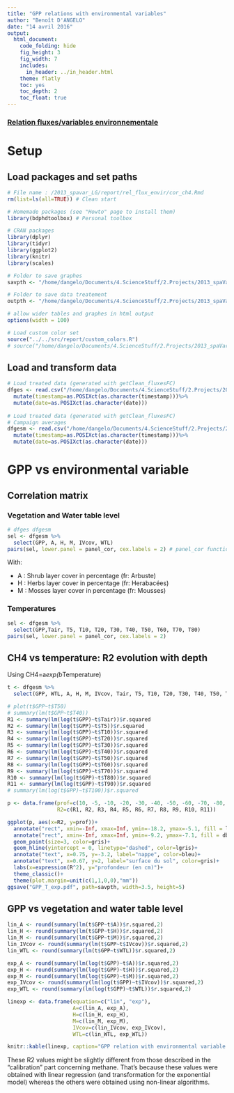 ```yaml
---
title: "GPP relations with environmental variables"
author: "Benoît D'ANGELO"
date: "14 avril 2016"
output:
  html_document:
    code_folding: hide
    fig_height: 3
    fig_width: 7
    includes:
      in_header: ../in_header.html
    theme: flatly
    toc: yes
    toc_depth: 2
    toc_float: true
---
```


<h3><a href="../cor_toc.html"> Relation fluxes/variables environnementale </a></h3>

# Setup

## Load packages and set paths

```r
# File name : /2013_spavar_LG/report/rel_flux_envir/cor_ch4.Rmd
rm(list=ls(all=TRUE)) # Clean start

# Homemade packages (see "Howto" page to install them)
library(bdphdtoolbox) # Personal toolbox

# CRAN packages
library(dplyr)
library(tidyr)
library(ggplot2)
library(knitr)
library(scales)

# Folder to save graphes
savpth <- "/home/dangelo/Documents/4.ScienceStuff/2.Projects/2013_spaVar_LG/graphs/visualisation"

# Folder to save data treatement
outpth <- "/home/dangelo/Documents/4.ScienceStuff/2.Projects/2013_spaVar_LG/data/processed"

# allow wider tables and graphes in html output
options(width = 100)

# Load custom color set
source("../../src/report/custom_colors.R")
# source("/home/dangelo/Documents/4.ScienceStuff/2.Projects/2013_spaVar_LG/src/report/custom_colors.R")
```

## Load and transform data

```r
# Load treated data (generated with getClean_fluxesFC)
dfges <- read.csv("/home/dangelo/Documents/4.ScienceStuff/2.Projects/2013_spaVar_LG/data/processed/cl_fluxesFC.csv")%>%
  mutate(timestamp=as.POSIXct(as.character(timestamp)))%>%
  mutate(date=as.POSIXct(as.character(date)))
  
# Load treated data (generated with getClean_fluxesFC)
# Campaign averages
dfgesm <- read.csv("/home/dangelo/Documents/4.ScienceStuff/2.Projects/2013_spaVar_LG/data/processed/cl_fluxesFC_avg.csv")%>%
  mutate(timestamp=as.POSIXct(as.character(timestamp)))%>%
  mutate(date=as.POSIXct(as.character(date)))
```

# GPP vs environmental variable 

## Correlation matrix {.tabset}

### Vegetation and Water table level

```r
# dfges dfgesm
sel <- dfgesm %>%
  select(GPP, A, H, M, IVcov, WTL)
pairs(sel, lower.panel = panel_cor, cex.labels = 2) # panel_cor function from bdphdtoolbox
```

With:

* A : Shrub layer cover in percentage (fr: Arbuste)
* H : Herbs layer cover in percentage (fr: Herabacées)
* M : Mosses layer cover in percentage (fr: Mousses)

### Temperatures

```r
sel <- dfgesm %>%
  select(GPP,Tair, T5, T10, T20, T30, T40, T50, T60, T70, T80)
pairs(sel, lower.panel = panel_cor, cex.labels = 2)
```

## CH4 vs temperature: R2 evolution with depth

Using CH4=a*exp(b*Temperature)

```r
t <- dfgesm %>%
  select(GPP, WTL, A, H, M, IVcov, Tair, T5, T10, T20, T30, T40, T50, T60, T70, T80, T90)

# plot(t$GPP~t$T50)
# summary(lm(t$GPP~t$T40))
R1 <- summary(lm(log(t$GPP)~t$Tair))$r.squared
R2 <- summary(lm(log(t$GPP)~t$T5))$r.squared
R3 <- summary(lm(log(t$GPP)~t$T10))$r.squared
R4 <- summary(lm(log(t$GPP)~t$T20))$r.squared
R5 <- summary(lm(log(t$GPP)~t$T30))$r.squared
R6 <- summary(lm(log(t$GPP)~t$T40))$r.squared
R7 <- summary(lm(log(t$GPP)~t$T50))$r.squared
R8 <- summary(lm(log(t$GPP)~t$T60))$r.squared
R9 <- summary(lm(log(t$GPP)~t$T70))$r.squared
R10 <- summary(lm(log(t$GPP)~t$T80))$r.squared
R11 <- summary(lm(log(t$GPP)~t$T90))$r.squared
# summary(lm(log(t$GPP)~t$T100))$r.squared

p <- data.frame(prof=c(10, -5, -10, -20, -30, -40, -50, -60, -70, -80, -90),
                R2=c(R1, R2, R3, R4, R5, R6, R7, R8, R9, R10, R11))

ggplot(p, aes(x=R2, y=prof))+
  annotate("rect", xmin=-Inf, xmax=Inf, ymin=-18.2, ymax=-5.1, fill = lbleu)+
  annotate("rect", xmin=-Inf, xmax=Inf, ymin=-9.2, ymax=-7.1, fill = dbleu)+
  geom_point(size=3, color=gris)+
  geom_hline(yintercept = 0, linetype="dashed", color=lgris)+
  annotate("text", x=0.75, y=-3.2, label="nappe", color=bleu)+
  annotate("text", x=0.67, y=2, label="surface du sol", color=gris)+
  labs(x=expression(R^2), y="profondeur (en cm)")+
  theme_classic()+
  theme(plot.margin=unit(c(1,1,0,0),"mm"))
ggsave("GPP_T_exp.pdf", path=savpth, width=3.5, height=5)
```

## GPP vs vegetation and water table level


```r
lin_A <- round(summary(lm(t$GPP~t$A))$r.squared,2)
lin_H <- round(summary(lm(t$GPP~t$H))$r.squared,2)
lin_M <- round(summary(lm(t$GPP~t$M))$r.squared,2)
lin_IVcov <- round(summary(lm(t$GPP~t$IVcov))$r.squared,2)
lin_WTL <- round(summary(lm(t$GPP~t$WTL))$r.squared,2)

exp_A <- round(summary(lm(log(t$GPP)~t$A))$r.squared,2)
exp_H <- round(summary(lm(log(t$GPP)~t$H))$r.squared,2)
exp_M <- round(summary(lm(log(t$GPP)~t$M))$r.squared,2)
exp_IVcov <- round(summary(lm(log(t$GPP)~t$IVcov))$r.squared,2)
exp_WTL <- round(summary(lm(log(t$GPP)~t$WTL))$r.squared,2)

linexp <- data.frame(equation=c("lin", "exp"),
                     A=c(lin_A, exp_A),
                     H=c(lin_H, exp_H),
                     M=c(lin_M, exp_M),
                     IVcov=c(lin_IVcov, exp_IVcov),
                     WTL=c(lin_WTL, exp_WTL))

knitr::kable(linexp, caption="GPP relation with environmental variable using linear and exponential equations (R2 values)")

```

These R2 values might be slightly different from those described in the "calibration" part concerning methane. That's because these values were obtained with linear regression (and transformation for the exponential model) whereas the others were obtained using non-linear algorithms.



